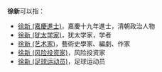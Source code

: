 '''徐新'''可以指：
*[[徐新_(嘉慶進士)|徐新 (嘉慶進士)]]，嘉慶十九年進士，清朝政治人物
*[[徐新_(犹太学家)|徐新 (犹太学家)]]，犹太学家，学者
*[[徐新_(艺术家)|徐新 (艺术家)]]，藝術史學家、編劇、作家
*[[徐新_(风险投资家)|徐新 (风险投资家)]]，风险投资家
*[[徐新_(足球运动员)|徐新 (足球运动员)]]，足球运动员

{{消歧义|X新|cat=二字徐姓人名消歧义}}
